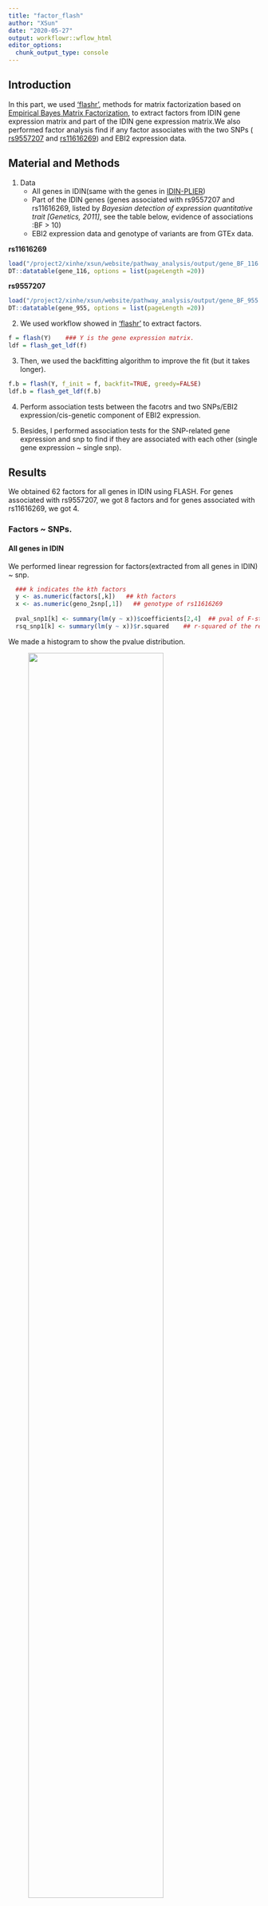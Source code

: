 ```yaml
---
title: "factor_flash"
author: "XSun"
date: "2020-05-27"
output: workflowr::wflow_html
editor_options:
  chunk_output_type: console
---
```


## Introduction

In this part, we used ['flashr'](https://github.com/stephenslab/flashr), methods for matrix factorization based on [Empirical Bayes Matrix Factorization](https://arxiv.org/abs/1802.06931), to extract factors from IDIN gene expression matrix and part of the IDIN gene expression matrix.We also performed factor analysis find if any factor associates with the two SNPs ( [rs9557207](https://www.ncbi.nlm.nih.gov/snp/rs9557207) and [rs11616269](https://www.ncbi.nlm.nih.gov/snp/rs11616269)) and EBI2 expression data.

## Material and Methods
1. Data
    - All genes in IDIN(same with the genes in [IDIN-PLIER](https://xsun1229.github.io/pathway_analysis/IDIN.html))
    - Part of the IDIN genes (genes associated with rs9557207 and rs11616269, listed by *Bayesian detection of expression quantitative trait [Genetics, 2011]*, see the table below,  evidence of associations :BF > 10)
    - EBI2 expression data and genotype of variants are from GTEx data.

**rs11616269**
```r
load("/project2/xinhe/xsun/website/pathway_analysis/output/gene_BF_116.rdata")
DT::datatable(gene_116, options = list(pageLength =20))

```

**rs9557207**
```r
load("/project2/xinhe/xsun/website/pathway_analysis/output/gene_BF_955.rdata")
DT::datatable(gene_955, options = list(pageLength =20))

```


2. We used workflow showed in ['flashr'](https://github.com/stephenslab/flashr) to extract factors. 

```r
f = flash(Y)    ### Y is the gene expression matrix.
ldf = flash_get_ldf(f)
```

3. Then, we used the backfitting algorithm to improve the fit (but it takes longer).

```r
f.b = flash(Y, f_init = f, backfit=TRUE, greedy=FALSE)
ldf.b = flash_get_ldf(f.b)
```

4. Perform association tests between the facotrs and two SNPs/EBI2 expression/cis-genetic component of EBI2 expression. 

5. Besides, I performed association tests for the SNP-related gene expression and snp to find if they are associated with each other (single gene expression ~ single snp).

## Results

We obtained 62 factors for all genes in IDIN using FLASH. For genes associated with rs9557207, we got 8 factors and for genes associated with rs11616269, we got 4.

### Factors ~ SNPs.

#### All genes in IDIN

We performed linear regression for factors(extracted from all genes in IDIN) ~ snp.

```r
  ### k indicates the kth factors
  y <- as.numeric(factors[,k])   ## kth factors
  x <- as.numeric(geno_2snp[,1])   ## genotype of rs11616269
  
  pval_snp1[k] <- summary(lm(y ~ x))$coefficients[2,4]  ## pval of F-statistics in y ~ x regression
  rsq_snp1[k] <- summary(lm(y ~ x))$r.squared    ## r-squared of the regression
```

We made a histogram to show the pvalue distribution. 

<figure class="half">
    <img src="https://github.com/xsun1229/pathway_analysis/raw/master/output/rs11616269_pval_flash_b.jpeg" width="80%">
</figure>

<figure class="half">
    <img src="https://github.com/xsun1229/pathway_analysis/raw/master/output/rs9557207_pval_flash_b.jpeg" width="80%">
</figure>

The table below shows the detailed results of the linear regression. 

Notations: **pval** is the pvalue of F-statistics in regression. **rsq** is the r-squared of the regression.

You can sort the table by clicking the arrow by the header of each column.


```r
load("/project2/xinhe/xsun/website/pathway_analysis/output/summary_assoc_2snp_flash_b.rdata")
rownames(summary) <- paste0("factor", seq(1, nrow(summary), by=1))
DT::datatable(summary, options = list(pageLength =20))
```

#### Genes associated with rs9557207

We performed linear regression for factors ~ snp. We list the p-values and r-squared of each regression here. 

```r
load("/project2/xinhe/xsun/website/pathway_analysis/output/summary_assoc_955_flash_b.rdata")
rownames(summary) <- paste0("factor", seq(1, nrow(summary), by=1))
DT::datatable(summary, options = list(pageLength =10))
```


#### Genes associated with rs11616269

```r
load("/project2/xinhe/xsun/website/pathway_analysis/output/summary_assoc_116_flash_b.rdata")
rownames(summary) <- paste0("factor", seq(1, nrow(summary), by=1))
DT::datatable(summary, options = list(pageLength =10))
```

### Gene expression ~ SNPs

*It seems that the two snps are not associated with the gene expression(genes are reported in [Bayesian detection of expression quantitative trait (Genetics, 2011)]. So I'm considering the factor analysis results are reasonable.*


- rs9557207

```r
summary <- read.csv("/project2/xinhe/xsun/website/pathway_analysis/output/rs9557207_gene_snp.csv", header = T)
DT::datatable(summary, options = list(pageLength =10))
```

- rs11616269

```r
summary <- read.csv("/project2/xinhe/xsun/website/pathway_analysis/output/rs11616269_gene_snp.csv", header = T)
DT::datatable(summary, options = list(pageLength =10))
```


### Factors ~ EBI2 expression

We made histograms to show the pvalue distribution and we also made a table to show the detailed information for each factor.

#### 62 factors extracted from all IDIN genes.

We got 12 of 62 factors associated with EBI2 expression (pvalues of F-statistics in linear regression are less than 0.05)

<figure class="half">
    <img src="https://github.com/xsun1229/pathway_analysis/raw/master/output/pval_allgene_ebi2.jpeg" width="80%">
</figure>

```r
load("/project2/xinhe/xsun/website/pathway_analysis/output/p_r_all_ebi2.rdata")
DT::datatable(summary, options = list(pageLength =10))
```


#### 8 factors extracted from rs9557207-related genes.

We got 4 of 8 factors associated with EBI2 expression (pvalues of F-statistics in linear regression are less than 0.05)

<figure class="half">
    <img src="https://github.com/xsun1229/pathway_analysis/raw/master/output/pval_955_ebi2.jpeg" width="80%">
</figure>

```r
load("/project2/xinhe/xsun/website/pathway_analysis/output/p_r_955_ebi2.rdata")
DT::datatable(summary, options = list(pageLength =10))
```

#### 4 Factors extracted from rs11616269-related genes.

We got 3 of 4 factors associated with EBI2 expression (pvalues of F-statistics in linear regression are less than 0.05)

<figure class="half">
    <img src="https://github.com/xsun1229/pathway_analysis/raw/master/output/pval_116_ebi2.jpeg" width="80%">
</figure>

```r
load("/project2/xinhe/xsun/website/pathway_analysis/output/p_r_116_ebi2.rdata")
DT::datatable(summary, options = list(pageLength =10))
```

### Factors ~ cis-genetic component of EBI2 expression

In this part, we did association test for factors and cis-genetic component of EBI2 expression. To get the cis-genetic component of EBI2 expression, we performed lasso/elastic_net regression for EBI2 expression ~ cis-snp (within 500kb from TSS of EBI2, 3634 variants). 

#### Regression EBI2 expression ~ cis-snp.

The r-squared of lasso regression is 0.0061 and the r-squared of elastic-net is 0.0057 (lambda = lambda.min). Both lasso and elastic-net just selected a few snps when lambda = lambda.min. It seems that the expression of EBI2 are not predictable using cis-snps. So the results in this part are not as good as those in last part.

<figure class="half">
    <img src="https://github.com/xsun1229/pathway_analysis/raw/master/output/ebi2_mse_le.jpeg" width="100%">
</figure>


#### 62 factors extracted from all IDIN genes.

We got 12 of 62 factors associated with EBI2 expression (pvalues of F-statistics in linear regression are less than 0.05)

<figure class="half">
    <img src="https://github.com/xsun1229/pathway_analysis/raw/master/output/pval_all_cisebi2.jpeg" width="80%">
</figure>

```r
load("/project2/xinhe/xsun/website/pathway_analysis/output/p_r_all_cisebi2.rdata")
DT::datatable(summary, options = list(pageLength =10))
```


#### 8 factors extracted from rs9557207-related genes.

We got 4 of 8 factors associated with EBI2 expression (pvalues of F-statistics in linear regression are less than 0.05)

<figure class="half">
    <img src="https://github.com/xsun1229/pathway_analysis/raw/master/output/pval_955_cisebi2.jpeg" width="80%">
</figure>

```r
load("/project2/xinhe/xsun/website/pathway_analysis/output/p_r_955_cisebi2.rdata")
DT::datatable(summary, options = list(pageLength =10))
```

#### 4 Factors extracted from rs11616269-related genes.

We got 3 of 4 factors associated with EBI2 expression (pvalues of F-statistics in linear regression are less than 0.05)

<figure class="half">
    <img src="https://github.com/xsun1229/pathway_analysis/raw/master/output/pval_116_cisebi2.jpeg" width="80%">
</figure>

```r
load("/project2/xinhe/xsun/website/pathway_analysis/output/p_r_116_cisebi2.rdata")
DT::datatable(summary, options = list(pageLength =10))
```

